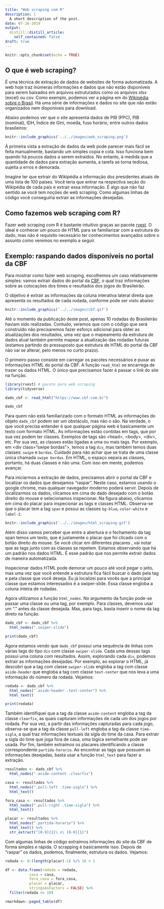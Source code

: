```yaml
---
title: "Web scraping com R"
description: |
  A short description of the post.
date: 07-16-2019
output:
  distill::distill_article:
    self_contained: false
draft: true
---
```


```r
knitr::opts_chunk$set(echo = TRUE)
```
<!-- More -->

## O que é web scraping?

É uma técnica de extração de dados de websites de forma automatizada. A web hoje traz inúmeras informações e dados que não estão disponíveis para serem baixados em arquivos  estruturados como os arquivos xlsx (excel) ou csv. Como exemplo, podemos ver a página em do [Wikipédia sobre o Brasil](https://pt.wikipedia.org/wiki/Brasil). Há uma série de informações e dados no site que não estão organizados nem disponíveis para download. 

Abaixo podemos ver que o site apresenta dados de PIB (PPC), PIB (nominal), IDH, Índice de Gini, moeda, fuso horário, entre outros dados brasileiros:

```r
knitr::include_graphics('../../images/web_scraping.png')
```

À primeira vista a extração de dados da web pode parecer mais fácil se feita manualmente, bastando um simples copia e cola. Isso funciona bem quando há poucos dados a serem extraídos. No entanto, à medida que a quantidade de dados para extração aumenta, a tarefa se torna tediosa, sujeita a erros e demorada. 

Imagine ter que extrair do Wikipédia a informação dos presidentes atuais de uma lista de 100 países. Você teria que entrar na respectiva seção do Wikipédia de cada país e extrair essa informação. É algo que não faz sentido se você tem noções de web scraping. Como algumas linhas de código você conseguiria extrair as informações desejadas.

## Como fazemos web scraping com R?

Fazer web scraping com R é bastante intuitivo graças ao pacote [rvest](https://www.rdocumentation.org/packages/rvest/versions/0.3.4). O ideal é conhecer um pouco de HTML para se familiarizar com a estrutura do dado, mas não é requisito necessário ter conhecimentos avançados sobre o assunto como veremos no exemplo a seguir.

## Exemplo: raspando dados disponíveis no portal da CBF

Para mostrar como fazer web scraping, escolhemos um caso relativamente simples: vamos extrair dados do portal da [CBF](https://www.cbf.com.br/), o qual traz informações sobre as colocações dos times e resultados dos jogos do Brasileirão.

O objetivo é extrair as informações da coluna interativa lateral direita que apresenta os resultados de cada rodada, conforme pode ser visto abaixo:

```r
knitr::include_graphics('../../images/cbf.gif')
```

Até o momento da publicação deste post, apenas 10 rodadas do Brasileirão haviam sido realizadas. Contudo, veremos que com o código que será construído não precisaremos fazer esforço adicional para obter as atualizações dos resultados, uma vez que o mapeamento da estrutura de dados atual também permite mapear a atualização das rodadas futuras (estamos partindo do pressuposto que estrutura de HTML do portal da CBF não vai se alterar, pelo menos no curto prazo).

O primeiro passo consiste em carregar os pacotes necessários e puxar as informações HTML do portal da CBF. A função `read_html` se encarrega de trazer os dados HTML. O único que precisamos fazer é passar o link do site na função.


```r

library(rvest) # pacote para web scraping
library(tidyverse)

dado_cbf <- read_html("https://www.cbf.com.br")

dado_cbf
```

Para quem não está familiarizado com o formato HTML as informações do objeto `dado_cbf` podem ser um obstáculo, mas não o são. Na verdade, o que você precisa entender é que qualquer página web é basicamente um texto com formato HTML. As informações estão contidas em tags, que por sua vez podem ter classes. Exemplos de tags são \<head\>, \<body\>, \<div\>, etc. Por sua vez, as classes estão ligadas a uma ou mais tags. Por exemplo, em \<div class="swipe bordas"\>, temos a tag `div`, mas também temos duas classes: `swipe` e `bordas`. Cuidado para não achar que se trata de uma classe única chamada `swipe bordas`. Em HTML, o espaço separa as classes, portanto, há duas classes e não uma. Com isso em mente, podemos avançar.

Para iniciarmos a extração de dados, precisamos abrir o portal da CBF e localizar os dados que desejamos "raspar". Neste caso, estamos usando o google chrome, mas qualquer navegador moderno poderá servir. Depois de localizarmos os dados, clicamos em cima do dado desejado com o botão direito do mouse e selecionamos inspecionar. Na figura abaixo, clicamos em cima do placar para inspecionar as tags e classes HTML. Observa-se que o placar tem a tag `span` e possui as classes `bg-blue`, `color-white` e `label-2`. 

```r
knitr::include_graphics('../../images/html_scraping.gif')
```

Além disso vamos perceber que entre a abertura e o fechamento da tag span temos um texto, que é justamente o placar que foi clicado com o botão direito do mouse. Se você clicar em diferentes placares , vai notar que as tags junto com as classes se repetem. Estamos observando que há um padrão nos dados HTML. É esse padrão que nos permite extrair dados de maneira automatizada. 

Inspecionar dados HTML pode demorar um pouco até você pegar o jeito, mas uma vez que você entende a estrutura fica fácil buscar o dado pela tag e pela classe que você deseja. Eu já localizei para vocês que a principal classe que estamos interessados é a swiper-slide. Essa classe engloba a coluna inteira de rodadas. 

Agora utilizamos a função `html_nodes`.  No argumento da função pode-se passar uma classe ou uma tag, por exemplo. Para classes, devemos usar um "." antes da classe desejada. Mas, para tags, basta inserir o nome da tag direto na função. 


```r

dado_cbf <- dado_cbf %>% 
  html_nodes(".swiper-slide")

print(dado_cbf)
```

Agora estamos vendo que `dado_cbf` possui uma sequência de linhas com várias tags do tipo `div` com classe `swiper-slide`. Cada uma dessas tags possui uma coluna com resultados. Assim, explorando cada `div`, podemos extrair as informações desejadas. Por exemplo, ao explorar o HTML, já descobri que a tag com classe `swiper-slide` engloba a tag com classe `aside-header` que engloba a tag com classe `text-center` que nos leva a uma informação do número da rodada. Vejamos:


```r
rodada <- dado_cbf %>% 
  html_nodes(".aside-header .text-center") %>% 
  html_text()

print(rodada)
```

Também identifiquei que a tag da classe `aside-content` engloba a tag da classe `clearfix`, as quais capturam informações de cada um dos jogos por rodada. Por sua vez, a partir das informações capturadas para cada jogo, observa-se que a tag da classe `pull-left` engloba a tag da classe `time-sigla`, a qual traz informações textuais da sigla do time da casa. Para extrair a sigla do time que joga fora de casa, uma lógica semelhante pode ser usada. Por fim, também extraímos os placares identificando a classe correspondente `partida-horario`. Ao encontrar as tags que possuem as informações desejadas, basta usar a função `html_text` para fazer a extração.

```r

resultados <- dado_cbf %>% 
  html_nodes(".aside-content .clearfix")

casa <- resultados %>% 
  html_nodes(".pull-left .time-sigla") %>% 
  html_text()

fora_casa <- resultados %>% 
  html_nodes(".pull-right .time-sigla") %>% 
  html_text()

placar <- resultados %>% 
  html_nodes(".partida-horario") %>% 
  html_text() %>% 
  str_extract("[0-9]{1}\ x\ [0-9]{1}")
```

Com algumas linhas de código extraímos informações do site da CBF de forma simples e rápida. O scrapping é basicamente isso. Depois de "raspar" os dados, podemos, finalmente, estrutura os dados. Vejamos:

```r
rodada <- 0:(length(placar)-1) %/% 10 + 1

df <- data.frame(rodada = rodada,
           casa = casa, 
           fora_casa = fora_casa,
           placar = placar,
           stringsAsFactors = FALSE) %>% 
  filter(rodada <= 10)

rmarkdown::paged_table(df)
```



